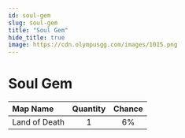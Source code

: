 ```yaml
---
id: soul-gem
slug: soul-gem
title: "Soul Gem"
hide_title: true
image: https://cdn.olympusgg.com/images/1015.png
---
```



# <ItemIcon iconId="1015" height="32"/> Soul Gem
|Map Name|Quantity|Chance|
|:--|:-:|:-:|
|Land of Death|1|6%|

